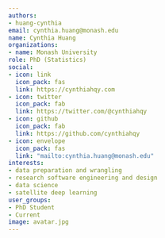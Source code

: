 ```yaml
---
authors:
- huang-cynthia
email: cynthia.huang@monash.edu
name: Cynthia Huang 
organizations:
- name: Monash University
role: PhD (Statistics)
social:
- icon: link
  icon_pack: fas
  link: https://cynthiahqy.com 
- icon: twitter
  icon_pack: fab
  link: https://twitter.com/@cynthiahqy
- icon: github
  icon_pack: fab
  link: https://github.com/cynthiahqy
- icon: envelope
  icon_pack: fas
  link: "mailto:cynthia.huang@monash.edu"
interests:
- data preparation and wrangling
- research software engineering and design
- data science 
- satellite deep learning 
user_groups:
- PhD Student
- Current
image: avatar.jpg
---
```

